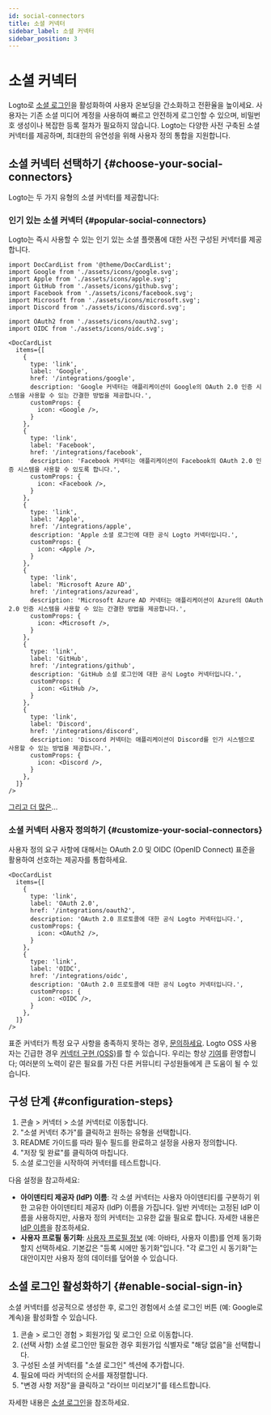 ```yaml
---
id: social-connectors
title: 소셜 커넥터
sidebar_label: 소셜 커넥터
sidebar_position: 3
---
```


# 소셜 커넥터

Logto로 [소셜 로그인](/end-user-flows/sign-up-and-sign-in/social-sign-in)을 활성화하여 사용자 온보딩을 간소화하고 전환율을 높이세요. 사용자는 기존 소셜 미디어 계정을 사용하여 빠르고 안전하게 로그인할 수 있으며, 비밀번호 생성이나 복잡한 등록 절차가 필요하지 않습니다. Logto는 다양한 사전 구축된 소셜 커넥터를 제공하며, 최대한의 유연성을 위해 사용자 정의 통합을 지원합니다.

## 소셜 커넥터 선택하기 \{#choose-your-social-connectors}

Logto는 두 가지 유형의 소셜 커넥터를 제공합니다:

### 인기 있는 소셜 커넥터 \{#popular-social-connectors}

Logto는 즉시 사용할 수 있는 인기 있는 소셜 플랫폼에 대한 사전 구성된 커넥터를 제공합니다.

```mdx-code-block
import DocCardList from '@theme/DocCardList';
import Google from './assets/icons/google.svg';
import Apple from './assets/icons/apple.svg';
import GitHub from './assets/icons/github.svg';
import Facebook from './assets/icons/facebook.svg';
import Microsoft from './assets/icons/microsoft.svg';
import Discord from './assets/icons/discord.svg';

import OAuth2 from './assets/icons/oauth2.svg';
import OIDC from './assets/icons/oidc.svg';

<DocCardList
  items={[
    {
      type: 'link',
      label: 'Google',
      href: '/integrations/google',
      description: 'Google 커넥터는 애플리케이션이 Google의 OAuth 2.0 인증 시스템을 사용할 수 있는 간결한 방법을 제공합니다.',
      customProps: {
        icon: <Google />,
      }
    },
    {
      type: 'link',
      label: 'Facebook',
      href: '/integrations/facebook',
      description: 'Facebook 커넥터는 애플리케이션이 Facebook의 OAuth 2.0 인증 시스템을 사용할 수 있도록 합니다.',
      customProps: {
        icon: <Facebook />,
      }
    },
    {
      type: 'link',
      label: 'Apple',
      href: '/integrations/apple',
      description: 'Apple 소셜 로그인에 대한 공식 Logto 커넥터입니다.',
      customProps: {
        icon: <Apple />,
      }
    },
    {
      type: 'link',
      label: 'Microsoft Azure AD',
      href: '/integrations/azuread',
      description: 'Microsoft Azure AD 커넥터는 애플리케이션이 Azure의 OAuth 2.0 인증 시스템을 사용할 수 있는 간결한 방법을 제공합니다.',
      customProps: {
        icon: <Microsoft />,
      }
    },
    {
      type: 'link',
      label: 'GitHub',
      href: '/integrations/github',
      description: 'GitHub 소셜 로그인에 대한 공식 Logto 커넥터입니다.',
      customProps: {
        icon: <GitHub />,
      }
    },
    {
      type: 'link',
      label: 'Discord',
      href: '/integrations/discord',
      description: 'Discord 커넥터는 애플리케이션이 Discord를 인가 시스템으로 사용할 수 있는 방법을 제공합니다.',
      customProps: {
        icon: <Discord />,
      }
    },
  ]}
/>
```

[그리고 더 많은](/integrations)...

### 소셜 커넥터 사용자 정의하기 \{#customize-your-social-connectors}

사용자 정의 요구 사항에 대해서는 OAuth 2.0 및 OIDC (OpenID Connect) 표준을 활용하여 선호하는 제공자를 통합하세요.

```mdx-code-block
<DocCardList
  items={[
    {
      type: 'link',
      label: 'OAuth 2.0',
      href: '/integrations/oauth2',
      description: 'OAuth 2.0 프로토콜에 대한 공식 Logto 커넥터입니다.',
      customProps: {
        icon: <OAuth2 />,
      }
    },
    {
      type: 'link',
      label: 'OIDC',
      href: '/integrations/oidc',
      description: 'OAuth 2.0 프로토콜에 대한 공식 Logto 커넥터입니다.',
      customProps: {
        icon: <OIDC />,
      }
    },
  ]}
/>
```

표준 커넥터가 특정 요구 사항을 충족하지 못하는 경우, [문의하세요](https://logto.productlane.com/roadmap). Logto OSS 사용자는 긴급한 경우 [커넥터 구현 (OSS)](/logto-oss/develop-your-connector/implement-connectors#build-a-social-connector)를 할 수 있습니다. 우리는 항상 [기여](/logto-oss/contribution)를 환영합니다; 여러분의 노력이 같은 필요를 가진 다른 커뮤니티 구성원들에게 큰 도움이 될 수 있습니다.

## 구성 단계 \{#configuration-steps}

1. <CloudLink to="/connectors/social">콘솔 > 커넥터 > 소셜 커넥터</CloudLink>로 이동합니다.
2. "소셜 커넥터 추가"를 클릭하고 원하는 유형을 선택합니다.
3. README 가이드를 따라 필수 필드를 완료하고 설정을 사용자 정의합니다.
4. "저장 및 완료"를 클릭하여 마칩니다.
5. 소셜 로그인을 시작하여 커넥터를 테스트합니다.

다음 설정을 참고하세요:

- **아이덴티티 제공자 (IdP) 이름**: 각 소셜 커넥터는 사용자 아이덴티티를 구분하기 위한 고유한 아이덴티티 제공자 (IdP) 이름을 가집니다. 일반 커넥터는 고정된 IdP 이름을 사용하지만, 사용자 정의 커넥터는 고유한 값을 필요로 합니다. 자세한 내용은 [IdP 이름](/connectors/connector-data-structure#target-identity-provider-name)을 참조하세요.
- **사용자 프로필 동기화**: [사용자 프로필 정보](/user-management/user-data#social-identities) (예: 아바타, 사용자 이름)를 언제 동기화할지 선택하세요. 기본값은 "등록 시에만 동기화"입니다. "각 로그인 시 동기화"는 대안이지만 사용자 정의 데이터를 덮어쓸 수 있습니다.

## 소셜 로그인 활성화하기 \{#enable-social-sign-in}

소셜 커넥터를 성공적으로 생성한 후, 로그인 경험에서 소셜 로그인 버튼 (예: Google로 계속)을 활성화할 수 있습니다.

1. <CloudLink to="/sign-in-experience/sign-up-and-sign-in">
     콘솔 > 로그인 경험 > 회원가입 및 로그인
   </CloudLink>
   으로 이동합니다.
2. (선택 사항) 소셜 로그인만 필요한 경우 회원가입 식별자로 "해당 없음"을 선택합니다.
3. 구성된 소셜 커넥터를 "소셜 로그인" 섹션에 추가합니다.
4. 필요에 따라 커넥터의 순서를 재정렬합니다.
5. "변경 사항 저장"을 클릭하고 "라이브 미리보기"를 테스트합니다.

자세한 내용은 [소셜 로그인](/end-user-flows/sign-up-and-sign-in/social-sign-in)을 참조하세요.
